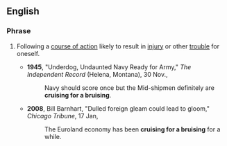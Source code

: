 ==English==

===Phrase===
{{infl|en|phrase|head=[[cruising]] [[for]] [[a]] [[bruising]]}}

# {{chiefly|US|idiomatic|colloquial}} Following a [[course of action]] likely to result in [[injury]] or other [[trouble]] for oneself.
#*'''1945''', "Underdog, Undaunted Navy Ready for Army," ''The Independent Record'' (Helena, Montana), 30 Nov.,
#*:Navy should score once but the Mid-shipmen definitely are '''cruising for a bruising'''.
#*'''2008''', Bill Barnhart, "Dulled foreign gleam could lead to gloom," ''Chicago Tribune'', 17 Jan,
#*:The Euroland economy has been '''cruising for a bruising''' for a while.